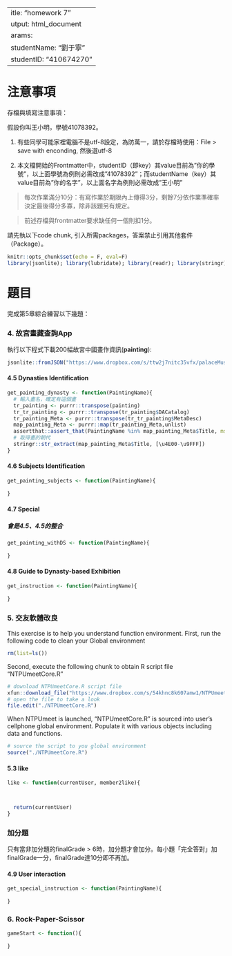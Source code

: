  ---
title: "homework 7"
output: html_document
params:
  studentName: "劉于寧"
  studentID: "410674270"
---

# 注意事項

存檔與填寫注意事項：

假設你叫王小明，學號41078392。

  1. 有些同學可能家裡電腦不是utf-8設定，為防萬一，請於存檔時使用：File > save with enconding, 然後選utf-8

  2. 本文檔開始的Frontmatter中，studentID（即key）其value目前為"你的學號"，以上面學號為例則必需改成"41078392"；而studentName（key）其value目前為"你的名字"，以上面名字為例則必需改成"王小明"
  
> 每次作業滿分10分：有寫作業於期限內上傳得3分，剩餘7分依作業準確率決定最後得分多寡，除非該題另有規定。

> 前述存檔與frontmatter要求缺任何一個則扣1分。

請先執以下code chunk, 引入所需packages，答案禁止引用其他套件（Package）。
```r
knitr::opts_chunk$set(echo = F, eval=F)
library(jsonlite); library(lubridate); library(readr); library(stringr); library(purrr)
```

# 題目

完成第5章綜合練習以下幾題：

### 4. 故宮畫藏查詢App{-}

執行以下程式下載200幅故宮中國畫作資訊(**painting**):
```r
jsonlite::fromJSON("https://www.dropbox.com/s/ttw2j7nitc35vfx/palaceMuseumPainting.json?dl=1", simplifyDataFrame = F) -> painting
```

#### 4.5 Dynasties Identification{-}

```r
get_painting_dynasty <- function(PaintingName){
  # 輸入畫名，確定有這個畫
  tr_painting <- purrr::transpose(painting)
  tr_tr_painting <- purrr::transpose(tr_painting$DACatalog)
  tr_painting_Meta <- purrr::transpose(tr_tr_painting$MetaDesc)
  map_painting_Meta <- purrr::map(tr_painting_Meta,unlist)
  assertthat::assert_that(PaintingName %in% map_painting_Meta$Title, msg = "There is not this painting.")
  # 取得畫的朝代
  stringr::str_extract(map_painting_Meta$Title, [\u4E00-\u9FFF])
}

```

#### 4.6 Subjects Identification{-}

```r
get_painting_subjects <- function(PaintingName){
  
}
```


#### 4.7 Special 
##### 會是4.5、4.5的整合
```r
get_painting_withDS <- function(PaintingName){
  
}
```

#### 4.8 Guide to Dynasty-based Exhibition{-}

```r
get_instruction <- function(PaintingName){
  
}
```

### 5. 交友軟體改良{-}

This exercise is to help you understand function environment. First, run the following code to clean your Global environment

```r
rm(list=ls())
```

Second, execute the following chunk to obtain R script file "NTPUmeetCore.R"
```r
# download NTPUmeetCore.R script file
xfun::download_file("https://www.dropbox.com/s/54khnc8k607amw1/NTPUmeetCore.R?dl=1")
# open the file to take a look
file.edit("./NTPUmeetCore.R")
```

When NTPUmeet is launched, "NTPUmeetCore.R" is sourced into user's cellphone global environment. Populate it with various objects including data and functions.

```r
# source the script to you global environment
source("./NTPUmeetCore.R")
```

#### 5.3 like

```r
like <- function(currentUser, member2like){



  return(currentUser)
}
```

### 加分題

只有當非加分題的finalGrade > 6時，加分題才會加分。每小題「完全答對」加finalGrade一分，finalGrade達10分即不再加。

#### 4.9 User interaction

```r
get_special_instruction <- function(PaintingName){
  
}
```

### 6. Rock-Paper-Scissor{-}

```r
gameStart <- function(){
  
}
```
